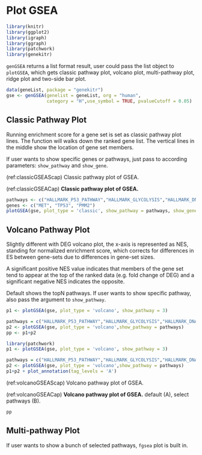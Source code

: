 # Plot GSEA {#plot-gsea}

```r
library(knitr)
library(ggplot2)
library(igraph)
library(ggraph)
library(patchwork)
library(genekitr)
```

`genGSEA` returns a list format result, user could pass the list object to `plotGSEA`, which gets classic pathway plot, volcano plot, multi-pathway plot, ridge plot and two-side bar plot.

```r
data(geneList, package = "genekitr")
gse <- genGSEA(genelist = geneList, org = "human",
               category = "H",use_symbol = TRUE, pvalueCutoff = 0.05)
```

## Classic Pathway Plot

Running enrichment score for a gene set is set as classic pathway plot lines. The function will walks down the ranked gene list. The vertical lines in the middle show the location of gene set members.

If user wants to show specific genes or pathways, just pass to according parameters: `show_pathway` and `show_gene`.

(ref:classicGSEAScap) Classic pathway plot of GSEA.

(ref:classicGSEACap) **Classic pathway plot of GSEA.** 

```r
pathways <- c("HALLMARK_P53_PATHWAY","HALLMARK_GLYCOLYSIS","HALLMARK_DNA_REPAIR")
genes <- c("MET", "TP53", "PMM2")
plotGSEA(gse, plot_type = 'classic', show_pathway = pathways, show_gene = genes)
```

## Volcano Pathway Plot

Slightly different with DEG volcano plot, the x-axis is represented as NES, standing for normalized enrichment score, which corrects for differences in ES between gene-sets due to differences in gene-set sizes.

A significant positive NES value indicates that members of the gene set tend to appear at the top of the ranked data (e.g. fold change of DEG) and a significant negative NES indicates the opposite.

Default shows the topN pathways. If user wants to show specific pathway, also pass the argument to `show_pathway`.

```r
p1 <- plotGSEA(gse, plot_type = 'volcano', show_pathway = 3)

pathways = c("HALLMARK_P53_PATHWAY","HALLMARK_GLYCOLYSIS","HALLMARK_DNA_REPAIR")
p2 <- plotGSEA(gse, plot_type = 'volcano',show_pathway = pathways)
pp <- p1+p2
```

```r
library(patchwork)
p1 <- plotGSEA(gse, plot_type = 'volcano', show_pathway = 3)

pathways = c("HALLMARK_P53_PATHWAY","HALLMARK_GLYCOLYSIS","HALLMARK_DNA_REPAIR")
p2 <- plotGSEA(gse, plot_type = 'volcano',show_pathway = pathways)
p1+p2 + plot_annotation(tag_levels = 'A')
```

(ref:volcanoGSEAScap) Volcano pathway plot of GSEA.

(ref:volcanoGSEACap) **Volcano pathway plot of GSEA.** default (A), select pathways (B).

```r
pp
```

## Multi-pathway Plot

If user wants to show a bunch of selected pathways, `fgsea` plot is built in.





